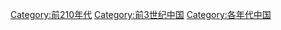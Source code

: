 [[Category:前210年代|Category:前210年代]]
[[Category:前3世纪中国|Category:前3世纪中国]]
[[Category:各年代中国|Category:各年代中国]]